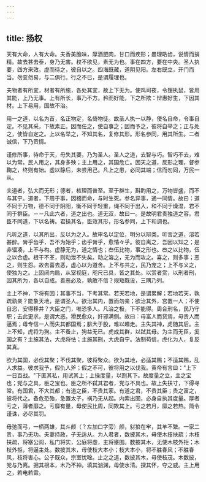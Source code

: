 ```yaml
---
---
---
```

title: 扬权
---




天有大命，人有大命。夫香美脆味，厚酒肥肉，甘口而疾形；曼理皓齿，说情而捐精。故去甚去泰，身乃无害。权不欲见，素无为也。事在四方，要在中央。圣人执要，四方来效。虚而待之，彼自以之。四海既藏，道阴见阳。左右既立，开门而当。勿变勿易，与二俱行。行之不已，是谓履理也。

夫物者有所宜，材者有所施，各处其宜，故上下无为。使鸡司夜，令狸执鼠，皆用其能，上乃无事。上有所长，事乃不方。矜而好能，下之所欺：辩惠好生，下因其材。上下易用，国故不治。

用一之道，以名为首，名正物定，名倚物徒。故圣人执一以静，使名自命，令事自定。不见其采，下故素正。因而任之，使自事之；因而予之，彼将自举之；正与处之，使皆自定之。上以名举之，不知其名，复修其形。形名参同，用其所生。二者诚信，下乃贡情。

谨修所事，待命于天，毋失其要，乃为圣人。圣人之道，去智与巧。智巧不去，难以为常。民人用之，其身多殃；主上用之，其国危亡。因天之道，反形之理，督参鞠之，终则有始。虚以静后，未尝用己。凡上之患，必同其端；信而勿同，万民一从。

夫道者，弘大而无形；德者，核理而普至。至于群生，斟酌用之，万物皆盛，而不与其宁。道者，下周于事，因稽而命，与时生死。参名异事，通一同情。故曰：道不同于万物，德不同于阴阳，衡不同于轻重，绳不同于出入，和不同于燥湿，君不同于群臣。－－凡此六者，道之出也。道无双，故曰一。是故明君贵独道之容。君臣不同道，下以名祷。君操其名，臣效其形，形名参同，上下和调也。

凡听之道，以其所出，反以为之入。故审名以定位，明分以辩类。听言之道，溶若甚醉。脣乎齿乎，吾不为始乎；齿乎脣乎，愈惛々乎。彼自离之，吾因以知之；是非辐凑，上不与构。虚静无为，道之情也；叁伍比物，事之形也。叁之以比物，伍之以合虚。根干不革，则动泄不失矣。动之溶之，无为而攻之。喜之，则多事；恶之，则生怨。故去喜去恶，虚心以为道舍。上不与共之，民乃宠之；上不与义之，使独为之。上固闭内扃，从室视庭，咫尺已具，皆之其处。以赏者赏，以刑者刑，因其所为，各以自成。善恶必及，孰敢不信？规矩既设，三隅乃列。

主上不神，下将有因；其事不当，下考其常。若天若地，是谓累解；若地若天，孰疏孰亲？能象天地，是谓圣人。欲治其内，置而勿亲；欲治其外，宫置一人；不使自恣，安得移并？大臣之门，唯恐多人。凡治之极，下不能得。周合刑名，民乃守职；去此更求，是谓大惑。猾民愈众，奸邪满侧。故曰：毋富人而贷焉，毋贵人而逼焉；毋专信一人而失其都国焉；腓大于股，难以趣走。主失其神，虎随其后。主上不知，虎将为狗。主不蚤止，狗益无已。虎成其群，以弑其母。为主而无臣，奚国之有？主施其法，大虎将怯；主施其刑，大虎自宁。法制苟信，虎化为人，复反其真。

欲为其国，必伐其聚；不伐其聚，彼将聚众。欲为其地，必适其赐；不适其赐，乱人求益。彼求我予，假仇人斧；假之不可，彼将用之以伐我。黄帝有言曰："上下一日百战。"下匿其私，用试其上；上操度量，以割其下。故度量之立，主之宝也；党与之具，臣之宝也。臣之所不弑其君者，党与不具也。故上失扶寸，下得寻常。有国君，不大其都；有道之臣，不贵其家。有道之君，不贵其臣；贵之富之，彼将代之。备危恐殆，急置太子，祸乃无从起。内索出圉，必身自执其度量。厚者亏之，薄者靡之。亏靡有量，毋使民比周，同欺其上。亏之若月，靡之若热。简令谨诛，必尽其罚。

毋弛而弓，一栖两雄，其斗颜（？左加口字旁）颜，豺狼在牢，其羊不繁。一家二贵，事乃无功。夫妻持政，子无适从。为人君者，数披其木，毋使木技扶疏；木枝扶疏，将塞公闾，私门将实，公庭将虚，主将壅围。数披其木，无使木枝外拒；木枝外拒，将逼主处。数披其木，毋使枝大本小；枝大本小，将不胜春风；不胜春风，枝将害心。公子既众，宗室忧唫。止之之道，数披其木，毋使枝茂。木数披，党与乃离。掘其根本，木乃不神。填其汹渊，毋使水清。探其怀，夺之威。主上用之，若电若雷。